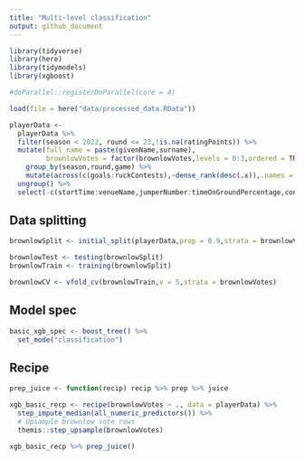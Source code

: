 ```yaml
---
title: "Multi-level classification"
output: github_document
---
```


```r
library(tidyverse)
library(here)
library(tidymodels)
library(xgboost)

#doParallel::registerDoParallel(core = 4)

load(file = here("data/processed_data.RData"))

playerData <- 
  playerData %>% 
  filter(season < 2022, round <= 23,!is.na(ratingPoints)) %>% 
  mutate(full_name = paste(givenName,surname),
         brownlowVotes = factor(brownlowVotes,levels = 0:3,ordered = TRUE)) %>% 
    group_by(season,round,game) %>% 
    mutate(across(c(goals:ruckContests),~dense_rank(desc(.x)),.names = "{.col}_rank")) %>% 
  ungroup() %>% 
  select(-c(startTime:venueName,jumperNumber:timeOnGroundPercentage,contestDefOneOnOnes:kickinsPlayon,umpire1:umpire4,matchup,venueState,Id:ScoreBehinds,extendedStats))
```

## Data splitting

```r
brownlowSplit <- initial_split(playerData,prop = 0.9,strata = brownlowVotes)

brownlowTest <- testing(brownlowSplit)
brownlowTrain <- training(brownlowSplit)

brownlowCV <- vfold_cv(brownlowTrain,v = 5,strata = brownlowVotes)

```

## Model spec

```r
basic_xgb_spec <- boost_tree() %>% 
  set_mode("classification")
```

## Recipe

```r

prep_juice <- function(recip) recip %>% prep %>% juice

xgb_basic_recp <- recipe(brownlowVotes ~ ., data = playerData) %>% 
  step_impute_median(all_numeric_predictors()) %>% 
  # Upsample brownlow vote rows
  themis::step_upsample(brownlowVotes)

xgb_basic_recp %>% prep_juice()
```

